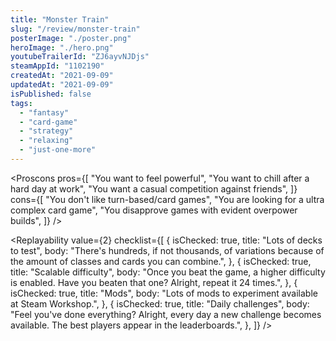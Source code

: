 ```yaml
---
title: "Monster Train"
slug: "/review/monster-train"
posterImage: "./poster.png"
heroImage: "./hero.png"
youtubeTrailerId: "ZJ6ayvNJDjs"
steamAppId: "1102190"
createdAt: "2021-09-09"
updatedAt: "2021-09-09"
isPublished: false
tags:
  - "fantasy"
  - "card-game"
  - "strategy"
  - "relaxing"
  - "just-one-more"
---
```


<Proscons
  pros={[
    "You want to feel powerful",
    "You want to chill after a hard day at work",
    "You want a casual competition against friends",
  ]}
  cons={[
    "You don't like turn-based/card games",
    "You are looking for a ultra complex card game",
    "You disapprove games with evident overpower builds",
  ]}
/>

<Section className="mt-10" title="Worth mentioning...">
  <List
    className="mt-5"
    items={[
      {
        mood: "positive",
        content: "The game is well polished.",
      },
    ]}
  />
</Section>

<Replayability
  value={2}
  checklist={[
    {
      isChecked: true,
      title: "Lots of decks to test",
      body: "There's hundreds, if not thousands, of variations because of the amount of classes and cards you can combine.",
    },
    {
      isChecked: true,
      title: "Scalable difficulty",
      body: "Once you beat the game, a higher difficulty is enabled. Have you beaten that one? Alright, repeat it 24 times.",
    },
    {
      isChecked: true,
      title: "Mods",
      body: "Lots of mods to experiment available at Steam Workshop.",
    },
    {
      isChecked: true,
      title: "Daily challenges",
      body: "Feel you've done everything? Alright, every day a new challenge becomes available. The best players appear in the leaderboards.",
    },
  ]}
/>
